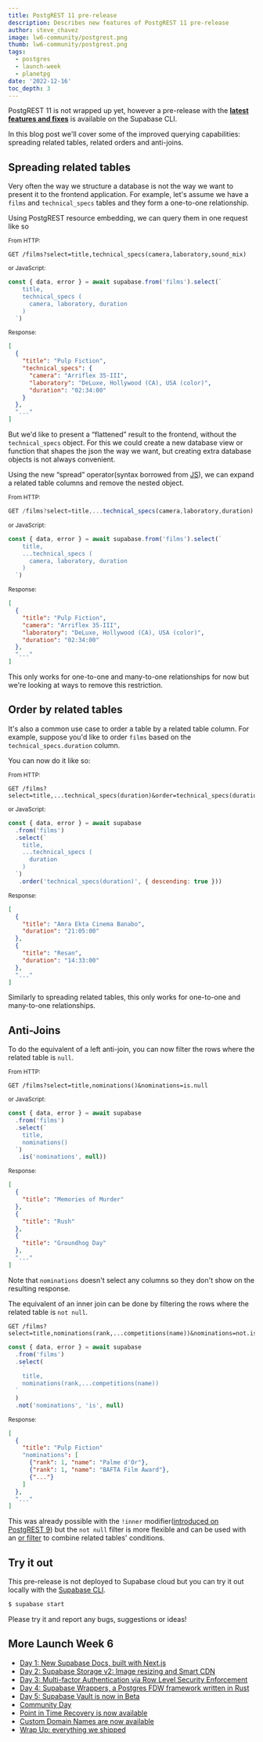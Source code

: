 ```yaml
---
title: PostgREST 11 pre-release
description: Describes new features of PostgREST 11 pre-release
author: steve_chavez
image: lw6-community/postgrest.png
thumb: lw6-community/postgrest.png
tags:
  - postgres
  - launch-week
  - planetpg
date: '2022-12-16'
toc_depth: 3
---
```


PostgREST 11 is not wrapped up yet, however a pre-release with the **[latest features and fixes](https://github.com/PostgREST/postgrest/releases/tag/v10.1.1.20221212)**
is available on the Supabase CLI.

In this blog post we'll cover some of the improved querying capabilities: spreading related tables, related orders and anti-joins.

## Spreading related tables

Very often the way we structure a database is not the way we want to present it to the frontend application. For example, let's assume we have a `films` and `technical_specs` tables and
they form a one-to-one relationship.

Using PostgREST resource embedding, we can query them in one request like so

<small>From HTTP:</small>

```http
GET /films?select=title,technical_specs(camera,laboratory,sound_mix)
```

<small>or JavaScript:</small>

```jsx
const { data, error } = await supabase.from('films').select(`
    title,
    technical_specs (
      camera, laboratory, duration
    )
  `)
```

<small>Response:</small>

```json
[
  {
    "title": "Pulp Fiction",
    "technical_specs": {
      "camera": "Arriflex 35-III",
      "laboratory": "DeLuxe, Hollywood (CA), USA (color)",
      "duration": "02:34:00"
    }
  },
  "..."
]
```

But we'd like to present a “flattened” result to the frontend, without the `technical_specs` object. For this we could create a new database view or function that shapes the json the way we want, but creating extra database objects is not always convenient.

Using the new “spread” operator(syntax borrowed from [JS](https://developer.mozilla.org/en-US/docs/Web/JavaScript/Reference/Operators/Spread_syntax)), we can expand a related table columns and remove the nested object.

<small>From HTTP:</small>

```jsx
GET /films?select=title,...technical_specs(camera,laboratory,duration)
```

<small>or JavaScript:</small>

```jsx
const { data, error } = await supabase.from('films').select(`
    title,
    ...technical_specs (
      camera, laboratory, duration
    )
  `)
```

<small>Response:</small>

```json
[
  {
    "title": "Pulp Fiction",
    "camera": "Arriflex 35-III",
    "laboratory": "DeLuxe, Hollywood (CA), USA (color)",
    "duration": "02:34:00"
  },
  "..."
]
```

This only works for one-to-one and many-to-one relationships for now but we're looking at ways to remove this restriction.

## Order by related tables

It's also a common use case to order a table by a related table column. For example, suppose you'd like to order `films` based on the `technical_specs.duration` column.

You can now do it like so:

<small>From HTTP:</small>

```http
GET /films?select=title,...technical_specs(duration)&order=technical_specs(duration).desc
```

<small>or JavaScript:</small>

```jsx
const { data, error } = await supabase
  .from('films')
  .select(`
    title,
    ...technical_specs (
      duration
    )
  `)
   .order('technical_specs(duration)', { descending: true }))
```

<small>Response:</small>

```json
[
  {
    "title": "Amra Ekta Cinema Banabo",
    "duration": "21:05:00"
  },
  {
    "title": "Resan",
    "duration": "14:33:00"
  },
  "..."
]
```

Similarly to spreading related tables, this only works for one-to-one and many-to-one relationships.

## Anti-Joins

To do the equivalent of a left anti-join, you can now filter the rows where the related table is `null`.

<small>From HTTP:</small>

```http
GET /films?select=title,nominations()&nominations=is.null
```

<small>or JavaScript:</small>

```jsx
const { data, error } = await supabase
  .from('films')
  .select(`
    title,
    nominations()
  `)
   .is('nominations', null))
```

<small>Response:</small>

```json
[
  {
    "title": "Memories of Murder"
  },
  {
    "title": "Rush"
  },
  {
    "title": "Groundhog Day"
  },
  "..."
]
```

Note that `nominations` doesn't select any columns so they don't show on the resulting response.

The equivalent of an inner join can be done by filtering the rows where the related table is `not null`.

```http
GET /films?select=title,nominations(rank,...competitions(name))&nominations=not.is.null
```

```jsx
const { data, error } = await supabase
  .from('films')
  .select(
    `
    title,
    nominations(rank,...competitions(name))
  `
  )
  .not('nominations', 'is', null)
```

<small>Response:</small>

```json
[
  {
    "title": "Pulp Fiction"
    "nominations": [
      {"rank": 1, "name": "Palme d'Or"},
      {"rank": 1, "name": "BAFTA Film Award"},
      {"..."}
    ]
  },
  "..."
]
```

This was already possible with the `!inner` modifier([introduced on PostgREST 9](https://supabase.com/blog/postgrest-9#resource-embedding-with-inner-joins))
but the `not null` filter is more flexible and can be used with an [or filter](https://supabase.com/docs/reference/javascript/or) to combine related tables' conditions.

## Try it out

This pre-release is not deployed to Supabase cloud but you can try it out locally with the [Supabase CLI](https://supabase.com/docs/reference/cli/introduction).

```bash
$ supabase start
```

Please try it and report any bugs, suggestions or ideas!

## More Launch Week 6

- [Day 1: New Supabase Docs, built with Next.js](https://supabase.com/blog/new-supabase-docs-built-with-nextjs)
- [Day 2: Supabase Storage v2: Image resizing and Smart CDN](https://supabase.com/blog/storage-image-resizing-smart-cdn)
- [Day 3: Multi-factor Authentication via Row Level Security Enforcement](https://supabase.com/blog/mfa-auth-via-rls)
- [Day 4: Supabase Wrappers, a Postgres FDW framework written in Rust](https://supabase.com/blog/postgres-foreign-data-wrappers-rust)
- [Day 5: Supabase Vault is now in Beta](https://supabase.com/blog/vault-now-in-beta)
- [Community Day](https://supabase.com/blog/launch-week-6-community-day)
- [Point in Time Recovery is now available](https://supabase.com/blog/postgres-point-in-time-recovery)
- [Custom Domain Names are now available](https://supabase.com/blog/custom-domain-names)
- [Wrap Up: everything we shipped](https://supabase.com/blog/launch-week-6-wrap-up)
